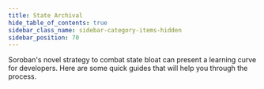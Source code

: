 ```yaml
---
title: State Archival
hide_table_of_contents: true
sidebar_class_name: sidebar-category-items-hidden
sidebar_position: 70
---
```


Soroban's novel strategy to combat state bloat can present a learning curve for developers. Here are some quick guides that will help you through the process.
